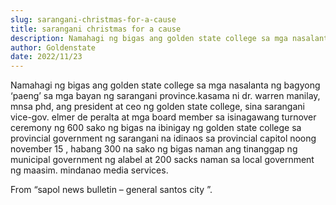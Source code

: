 ```yaml
---
slug: sarangani-christmas-for-a-cause
title: sarangani christmas for a cause
description: Namahagi ng bigas ang golden state college sa mga nasalanta ng bagyong ‘paeng’ sa mga...
author: Goldenstate
date: 2022/11/23
---
```


Namahagi ng bigas ang golden state college sa mga nasalanta ng bagyong ‘paeng’ sa mga bayan ng sarangani province.kasama ni dr. warren manilay, mnsa phd, ang president at ceo ng golden state college, sina sarangani vice-gov. elmer de peralta at mga board member sa isinagawang turnover ceremony ng 600 sako ng bigas na ibinigay ng golden state college sa provincial government ng sarangani na idinaos sa provincial capitol noong november 15 , habang 300 na sako ng bigas naman ang tinanggap ng municipal government ng alabel at 200 sacks naman sa local government ng maasim. mindanao media services.

From “sapol news bulletin – general santos city ”.